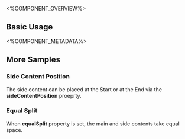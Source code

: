
<%COMPONENT_OVERVIEW%>

## Basic Usage
<Basic />

<%COMPONENT_METADATA%>

## More Samples

### Side Content Position
The side content can be placed at the Start or at the End via the <b>sideContentPosition</b> proeprty.

<SideContentPosition />

### Equal Split
When <b>equalSplit</b> property is set, the main and side contents take equal space.

<EqualSplit />